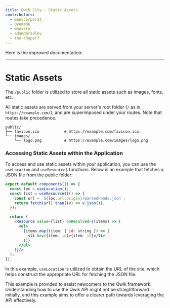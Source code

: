```yaml
---
title: Qwik City - Static Assets
contributors:
  - manucorporat
  - Oyemade
  - mhevery
  - adamdbradley
  - the-r3aper7
---
```


Here is the improved documentation:

---

# Static Assets

The `/public` folder is utilized to store all static assets such as images, fonts, etc.

All static assets are served from your server's root folder (`/` as in `https://example.com/`), and are superimposed under your routes. Note that routes take precedence.

```
public/
├── favicon.ico           # https://example.com/favicon.ico
└── images/
    └── logo.png          # https://example.com/images/logo.png
```

### Accessing Static Assets within the Application

To access and use static assets within your application, you can use the `useLocation` and `useResource$` functions. Below is an example that fetches a JSON file from the public folder:

```jsx
export default component$(() => {
  const loc = useLocation();
  const list = useResource$(() => {
    const url = `${loc.url.origin}/parsedFoods.json`;
    return fetch(url).then((v) => v.json());
  });

  return (
    <Resource value={list} onResolved={(items) => (
      <ul>
        {items.map((item: { id: string }) => (
          <li key={item._id}>{item._id}</li>
        ))}
      </ul>
    )}/>
  );
});
```
In this example, `useLocation` is utilized to obtain the URL of the site, which helps construct the appropriate URL for fetching the JSON file.

This example is provided to assist newcomers to the Qwik framework. Understanding how to use the Qwik API might not be straightforward initially, and this example aims to offer a clearer path towards leveraging the API effectively.
```
